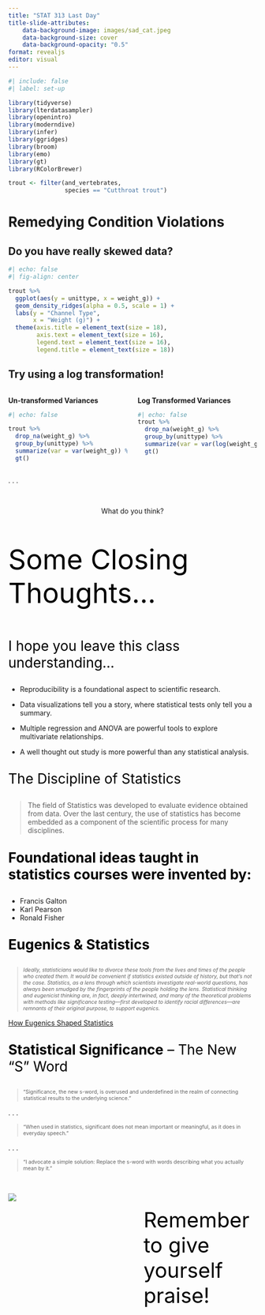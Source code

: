 ```yaml
---
title: "STAT 313 Last Day"
title-slide-attributes:
    data-background-image: images/sad_cat.jpeg
    data-background-size: cover
    data-background-opacity: "0.5"
format: revealjs
editor: visual
---
```


```r
#| include: false
#| label: set-up

library(tidyverse)
library(lterdatasampler)
library(openintro)
library(moderndive)
library(infer)
library(ggridges)
library(broom)
library(emo)
library(gt)
library(RColorBrewer)

trout <- filter(and_vertebrates, 
                species == "Cutthroat trout")
```

# Remedying Condition Violations

## Do you have really skewed data?

```r
#| echo: false
#| fig-align: center

trout %>% 
  ggplot(aes(y = unittype, x = weight_g)) + 
  geom_density_ridges(alpha = 0.5, scale = 1) +
  labs(y = "Channel Type", 
       x = "Weight (g)") + 
  theme(axis.title = element_text(size = 18), 
        axis.text = element_text(size = 16), 
        legend.text = element_text(size = 16),
        legend.title = element_text(size = 18))
```

## Try using a log transformation!

::: columns
::: {.column width="50%"}
**Un-transformed Variances**

```r
#| echo: false

trout %>% 
  drop_na(weight_g) %>% 
  group_by(unittype) %>% 
  summarize(var = var(weight_g)) %>% 
  gt()
```
:::

::: {.column width="50%"}
::: fragment
**Log Transformed Variances**

```r
#| echo: false
trout %>% 
  drop_na(weight_g) %>% 
  group_by(unittype) %>% 
  summarize(var = var(log(weight_g))) %>% 
  gt()
```
:::
:::
:::

. . .

</br>

<center>What do you think?</center>

##  {background-color="#abdbe3"}

::: {style="font-size: 4em; color: #000000;"}
Some Closing Thoughts...
:::

## 

::: {style="font-size: 2em; color: #000000;"}
I hope you leave this class understanding...
:::

-   Reproducibility is a foundational aspect to scientific research.

-   Data visualizations tell you a story, where statistical tests only tell you a summary.

-   Multiple regression and ANOVA are powerful tools to explore multivariate relationships.

-   A well thought out study is more powerful than any statistical analysis.

## 

::: {style="font-size: 2em; color: #000000;"}
The Discipline of Statistics
:::

> The field of Statistics was developed to evaluate evidence obtained from data. Over the last century, the use of statistics has become embedded as a component of the scientific process for many disciplines.

## 

::: {style="font-size: 2em; color: #000000;"}
**Foundational ideas taught in statistics courses were invented by:**
:::

-   Francis Galton
-   Karl Pearson
-   Ronald Fisher

## 

::: {style="font-size: 2em; color: #000000;"}
**Eugenics & Statistics**
:::

::: {style="font-size: 0.75em;"}
> *Ideally, statisticians would like to divorce these tools from the lives and times of the people who created them. It would be convenient if statistics existed outside of history, but that's not the case. Statistics, as a lens through which scientists investigate real-world questions, has always been smudged by the fingerprints of the people holding the lens. Statistical thinking and eugenicist thinking are, in fact, deeply intertwined, and many of the theoretical problems with methods like significance testing---first developed to identify racial differences---are remnants of their original purpose, to support eugenics.*
:::

[How Eugenics Shaped Statistics](https://nautil.us/issue/92/frontiers/how-eugenics-shaped-statistics)

## 

::: {style="font-size: 2em; color: #000000;"}
**Statistical Significance** -- The New "S" Word
:::

::: {style="font-size: 0.75em;"}
> "Significance, the new s-word, is overused and underdefined in the realm of connecting statistical results to the underlying science."
:::

. . .

::: {style="font-size: 0.75em;"}
> "When used in statistics, significant does not mean important or meaningful, as it does in everyday speech."
:::

. . .

::: {style="font-size: 0.75em;"}
> "I advocate a simple solution: Replace the s-word with words describing what you actually mean by it."
:::

## 

::: columns
::: {.column width="40%"}
![](images/happy-cat.webp)
:::

::: {.column width="5%"}
:::

::: {.column width="45%"}
::: {style="font-size: 3em; color: #000000;"}
Remember to give yourself praise!
:::
:::
:::
